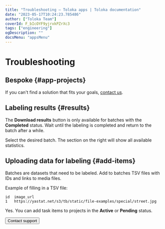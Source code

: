 ```yaml
---
title: "Troubleshooting — Toloka apps | Toloka documentation"
date: "2023-05-17T10:24:23.785486"
author: ["Toloka Team"]
coverId: F_bIcOYF9yjrxkPZrXc3
tags: ["engineering"]
ogDescription: ""
docsMenu: "appsMenu"
---
```


# Troubleshooting

## Bespoke {#app-projects}

<Definition title="I didn't find a suitable bespoke solution">

If you can't find a solution that fits your goals, [contact us](/docs/guide/troubleshooting/support?form-source=apps-troubleshooting).

</Definition>

## Labeling results {#results}

<Definition title="Why can't I download the results?">

The **Download results** button is only available for batches with the **Completed** status. Wait until the labeling is completed and return to the batch after a while.

</Definition>

<Definition title="How do I find out how long it took to label my data?">

Select the desired batch. The section on the right will show all available statistics.

</Definition>

## Uploading data for labeling {#add-items}

<Definition title="What should I add to a batch?">

Batches are datasets that need to be labeled. Add to batches TSV files with IDs and links to media files.

Example of filling in a TSV file:

```
id  image_url
1   https://yastat.net/s3/tb/static/file-examples/special/street.jpg
```

</Definition>

<Definition title="My project is being moderated. Can I add task items to it?">

Yes. You can add task items to projects in the **Active** or **Pending** status.

</Definition>

<Button themeColor="light" view="default" size="l" type="link" url="/docs/guide/troubleshooting/support?form-source=apps-troubleshooting">Contact support</Button>